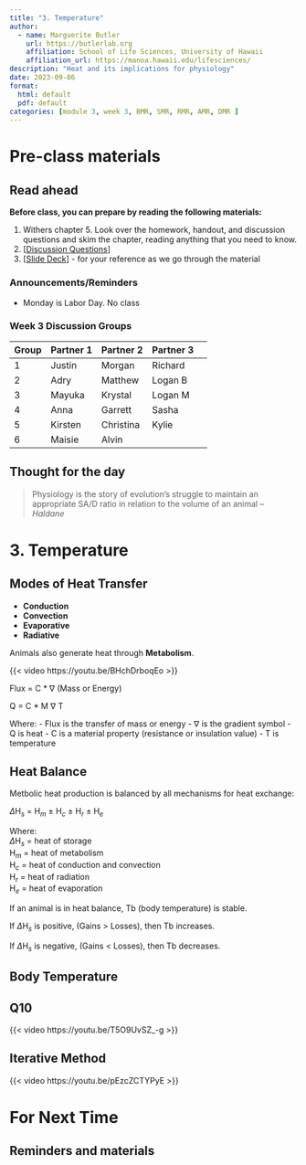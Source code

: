 ```yaml
---
title: "3. Temperature"
author:
  - name: Marguerite Butler  
    url: https://butlerlab.org
    affiliation: School of Life Sciences, University of Hawaii
    affiliation_url: https://manoa.hawaii.edu/lifesciences/
description: "Heat and its implications for physiology"
date: 2023-09-06
format: 
  html: default 
  pdf: default
categories: [module 3, week 3, BMR, SMR, RMR, AMR, DMR ]
---
```


# Pre-class materials 

::: callout-note
## Read ahead

**Before class, you can prepare by reading the following materials:**

1. Withers chapter 5. Look over the homework, handout, and discussion questions and skim the chapter, reading anything that you need to know. 
2. \[[Discussion Questions](../../discussions/Discussion_Week_3_temperature.pdf)\] 
3. \[[Slide Deck](../../powerpoints/3.Temperature.pdf)\] - for your reference as we go through the material
:::

### Announcements/Reminders

-  Monday is Labor Day. No class


### Week 3 Discussion Groups

| Group | Partner 1 | Partner 2 | Partner 3 |
|----|----|----|----|----|
| 1 | Justin  | Morgan  | Richard |
| 2 | Adry   |  Matthew | Logan B |
| 3 | Mayuka |  Krystal | Logan M |
| 4 | Anna  | Garrett  | Sasha |
| 5 | Kirsten  | Christina  | Kylie |
| 6 | Maisie   | Alvin  |  |
   

:::{.callout-tip}
# Thought for the day

> Physiology is the story of evolution’s struggle to maintain an appropriate SA/D ratio in relation to the volume of an animal -- _Haldane_ 
:::
   
# 3. Temperature

## Modes of Heat Transfer

- __Conduction__
- __Convection__
- __Evaporative__
- __Radiative__

Animals also generate heat through __Metabolism__.

{{< video https://youtu.be/BHchDrboqEo >}}



Flux = C * $\nabla$ (Mass or Energy) 

Q = C * M $\nabla$ T

Where:
- Flux is the transfer of mass or energy
- $\nabla$ is the gradient symbol
- Q is heat
- C is a material property (resistance or insulation value)
- T is temperature

## Heat Balance 

Metbolic heat production is balanced by all mechanisms for heat exchange: 

$\Delta$H$_s$ = H$_m$ $\pm$ H$_c$ $\pm$ H$_r$ $\pm$ H$_e$

Where:  
$\Delta$H$_s$ = heat of storage  
H$_m$ = heat of metabolism  
H$_c$ = heat of conduction and convection  
H$_r$ = heat of radiation  
H$_e$ = heat of evaporation  

If an animal is in heat balance, Tb (body temperature) is stable. 

If $\Delta$H$_s$ is positive,  (Gains > Losses), then  Tb increases.  

If $\Delta$H$_s$ is negative,  (Gains < Losses), then  Tb decreases.  


## Body Temperature


## Q10 

{{< video https://youtu.be/T5O9UvSZ_-g >}}

## Iterative Method

{{< video https://youtu.be/pEzcZCTYPyE >}}


# For Next Time



::: callout-note
## Reminders and materials

:::


